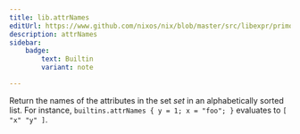 ```yaml
---
title: lib.attrNames
editUrl: https://www.github.com/nixos/nix/blob/master/src/libexpr/primops.cc
description: attrNames
sidebar:
    badge: 
        text: Builtin
        variant: note

---
```



Return the names of the attributes in the set *set* in an
alphabetically sorted list. For instance, `builtins.attrNames { y
= 1; x = "foo"; }` evaluates to `[ "x" "y" ]`.
